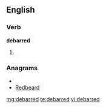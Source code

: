 ==English==

===Verb===
'''debarred'''

# {{past of|[[debar]]}}

===Anagrams===
* {{alphagram|abddeerr}}
* [[Redbeard#English|Redbeard]]

[[mg:debarred]]
[[te:debarred]]
[[vi:debarred]]
